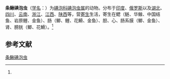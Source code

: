 {{Speciesbox
| name = 条鳅碘泡虫
| status = 
| status_system = 
| image = 
| genus = Myxobolus
| species = nemachili
| authority = (Weiser, 1949)<ref name='id9537'>{{cite web| url =http://www.bioinfo.cn/db05/BjdwSpecies.php?action=view&id=9537| title =条鳅碘泡虫| work =《中国动物物种编目数据库》| publisher =中国科学院微生物研究所| author =中国科学院动物研究所| accessdate =2009-04-16| deadurl =yes| archiveurl =https://web.archive.org/web/20160305034427/http://www.bioinfo.cn/db05/BjdwSpecies.php?action=view&id=9537| archivedate =2016-03-05}}</ref>
}}

'''条鳅碘泡虫'''（[[学名|学名]]：{{lang|la|''Myxobolus nemachili''}}）为[[碘泡科|碘泡科]][[碘泡虫属|碘泡虫属]]的动物。分布于[[印度|印度]]、[[俄罗斯|俄罗斯]]以及[[湖北|湖北]]、[[四川|四川]]、[[云南|云南]]、[[浙江|浙江]]、[[江西|江西]]、[[陕西|陕西]]等，营[[寄生|寄生]]生活，寄生在鳃（鲢、华鳈、中国结鱼、岩原鲤、金鱼）、肠（鲫、鲤、花䱻、金鱼）、胆、心、肠系膜（鲫、金鱼）、肾、膀胱（鲫、花䱻）。<ref name='id9537'/>

== 参考文献 ==
{{reflist}}

{{Wikispecies|Myxobolus nemachili}}

[[Category:碘泡虫属|条鳅碘泡虫]]


{{Cnidarian-stub}}